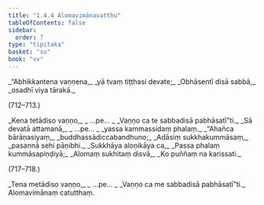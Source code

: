 ```yaml
---
title: "1.4.4 Alomavimānavatthu"
tableOfContents: false
sidebar:
  order: 7
type: "tipitaka"
basket: "su"
book: "vv"
---
```



<DynamicBreadcrumb />

<Division number="711" book="vv">

<Paragraph number="560" type="verses" book="vv">
_“Abhikkantena vaṇṇena,_  
_yā tvaṃ tiṭṭhasi devate;_  
_Obhāsentī disā sabbā,_  
_osadhī viya tārakā._  


(712–713.)
</Paragraph>

<Paragraph number="561" type="verses" book="vv">
_Kena tetādiso vaṇṇo,_  
_ …pe… _  
_Vaṇṇo ca te sabbadisā pabhāsatī”ti._  

</Paragraph>

</Division>
<Division number="714" book="vv">

<Paragraph number="562" type="verses" book="vv">
_Sā devatā attamanā,_  
_ …pe… _  
_yassa kammassidaṃ phalaṃ._  

</Paragraph>

</Division>
<Division number="715" book="vv">

<Paragraph number="563" type="verses" book="vv">
_“Ahañca bārāṇasiyaṃ,_  
_buddhassādiccabandhuno;_  
_Adāsiṃ sukkhakummāsaṃ,_  
_pasannā sehi pāṇibhi._  

</Paragraph>

</Division>
<Division number="716" book="vv">

<Paragraph number="564" type="verses" book="vv">
_Sukkhāya aloṇikāya ca,_  
_Passa phalaṃ kummāsapiṇḍiyā;_  
_Alomaṃ sukhitaṃ disvā,_  
_Ko puññaṃ na karissati._  


(717–718.)
</Paragraph>

<Paragraph number="565" type="verses" book="vv">
_Tena metādiso vaṇṇo,_  
_ …pe… _  
_Vaṇṇo ca me sabbadisā pabhāsatī”ti._  


</Paragraph>
</Division>

<Paragraph number="566" type="center" book="vv">
Alomavimānaṃ catutthaṃ.
</Paragraph>